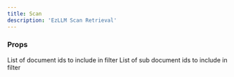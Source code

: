 ```yaml
---
title: Scan
description: 'EzLLM Scan Retrieval'
---
```


### Props
<ParamField path="documents" type="string[]">
    List of document ids to include in filter
</ParamField>

<ParamField path="sub_documents" type="string[]">
    List of sub document ids to include in filter
</ParamField>